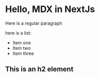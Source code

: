 # Hello, MDX in NextJs

Here is a regular paragraph

here is a list:

-   Item one
-   Item two
-   Item three

## This is an h2 element


>
